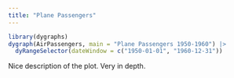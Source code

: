 ```yaml
---
title: "Plane Passengers"
---
```


```r
library(dygraphs)
dygraph(AirPassengers, main = "Plane Passengers 1950-1960") |> 
  dyRangeSelector(dateWindow = c("1950-01-01", "1960-12-31"))
```

Nice description of the plot. Very in depth.